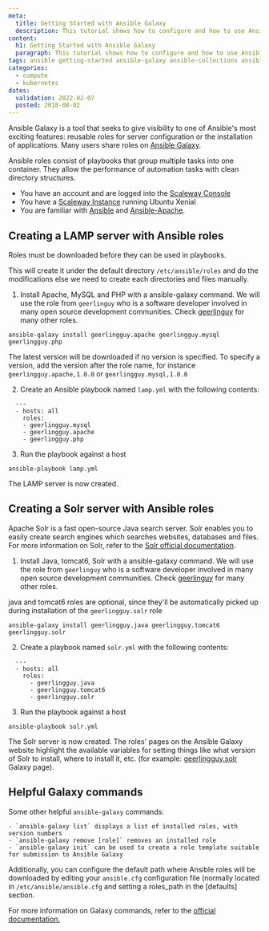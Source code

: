 ```yaml
---
meta:
  title: Getting Started with Ansible Galaxy
  description: This tutorial shows how to configure and how to use Ansible Galaxy
content:
  h1: Getting Started with Ansible Galaxy
  paragraph: This tutorial shows how to configure and how to use Ansible Galaxy
tags: ansible getting-started ansible-galaxy ansible-collections ansible-galaxy-module
categories:
  - compute
  - kubernetes
dates:
  validation: 2022-02-07
  posted: 2018-08-02
---
```


Ansible Galaxy is a tool that seeks to give visibility to one of Ansible's most exciting features: reusable roles for server configuration or the installation of applications. Many users share roles on [Ansible Galaxy](https://galaxy.ansible.com/home).

Ansible roles consist of playbooks that group multiple tasks into one container. They allow the performance of automation tasks with clean directory structures.

<Message type="requirement">

- You have an account and are logged into the [Scaleway Console](https://console.scaleway.com)
- You have a [Scaleway Instance](/compute/instances/how-to/create-an-instance/) running Ubuntu Xenial
- You are familiar with [Ansible](/tutorials/ansible-bionic-beaver/) and [Ansible-Apache](/tutorials/install-apache-ansible/).

</Message>

## Creating a LAMP server with Ansible roles

Roles must be downloaded before they can be used in playbooks.

This will create it under the default directory `/etc/ansible/roles` and do the modifications else we need to create each directories and files manually.

1. Install Apache, MySQL and PHP with a ansible-galaxy command. We will use the role from `geerlinguy` who is a software developer involved in many open source development communities. Check [geerlinguy](https://galaxy.ansible.com/geerlingguy) for many other roles.

  ```
  ansible-galaxy install geerlingguy.apache geerlingguy.mysql geerlingguy.php
  ```

  The latest version will be downloaded if no version is specified. To specify a version, add the version after the role name, for instance `geerlingguy.apache,1.0.0` or `geerlingguy.mysql,1.0.0`

2. Create an Ansible playbook named `lamp.yml` with the following contents:

  ```
    ---
    - hosts: all
      roles:
      - geerlingguy.mysql
      - geerlingguy.apache
      - geerlingguy.php
  ```

3. Run the playbook against a host

  ```
  ansible-playbook lamp.yml
  ```

The LAMP server is now created.

## Creating a Solr server with Ansible roles

Apache Solr is a fast open-source Java search server. Solr enables you to easily create search engines which searches websites, databases and files. For more information on Solr, refer to the [Solr official documentation](http://lucene.apache.org/solr/news.html).

1. Install Java, tomcat6, Solr with a ansible-galaxy command. We will use the role from `geerlinguy` who is a software developer involved in many open source development communities. Check [geerlinguy](https://galaxy.ansible.com/geerlingguy) for many other roles.

  <Message type="note">

  java and tomcat6 roles are optional, since they'll be automatically picked up during installation of the `geerlingguy.solr` role

  </Message>

  ```
  ansible-galaxy install geerlingguy.java geerlingguy.tomcat6 geerlingguy.solr
  ```

2. Create a playbook named `solr.yml` with the following contents:

  ```
    ---
    - hosts: all
      roles:
        - geerlingguy.java
        - geerlingguy.tomcat6
        - geerlingguy.solr
  ```

3. Run the playbook against a host

  ```
  ansible-playbook solr.yml
  ```

The Solr server is now created. The roles' pages on the Ansible Galaxy website highlight the available variables for setting things like what version of Solr to install, where to install it, etc. (for example: [geerlingguy.solr](https://galaxy.ansible.com/geerlingguy/solr) Galaxy page).

## Helpful Galaxy commands

Some other helpful `ansible-galaxy` commands:

    - `ansible-galaxy list` displays a list of installed roles, with version numbers
    - `ansible-galaxy remove [role]` removes an installed role
    - `ansible-galaxy init` can be used to create a role template suitable for submission to Ansible Galaxy

Additionally, you can configure the default path where Ansible roles will be downloaded by editing your `ansible.cfg` configuration file (normally located in `/etc/ansible/ansible.cfg` and setting a roles_path in the [defaults] section.

For more information on Galaxy commands, refer to the [official documentation.](https://docs.ansible.com/ansible/2.4/ansible-galaxy.html#actions)
